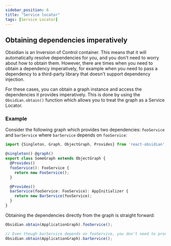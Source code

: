 ```yaml
---
sidebar_position: 6
title: "Service locator"
tags: [Service Locator]
---
```


## Obtaining dependencies imperatively

Obsidian is an Inversion of Control container. This means that it will automatically resolve dependencies for you, and you don't need to worry about how to obtain them. However, there are times when you need to obtain a dependency imperatively, for example when you need to pass a dependency to a third-party library that doesn't support dependency injection.

For these cases, you can obtain a graph instance and access the dependencies it provides imperatively. This is done by using the `Obsidian.obtain()` function which allows you to treat the graph as a Service Locator.

### Example
Consider the following graph which provides two dependencies: `fooService` and `barService` where `barService` depends on `fooService`:

```ts
import {Singleton, Graph, ObjectGraph, Provides} from 'react-obsidian';

@singleton() @graph()
export class SomeGraph extends ObjectGraph {
  @Provides()
  fooService(): FooService {
    return new FooService();
  }

  @Provides()
  barService(fooService: FooService): AppInitializer {
    return new BarService(fooService);
  }
}
```

Obtaining the dependencies directly from the graph is straight forward:
```ts Obtaining a dependency imperatively
Obsidian.obtain(ApplicationGraph).fooService();

// Even though barService depends on fooService, you don't need to provide its dependency
Obsidian.obtain(ApplicationGraph).barService();
```
